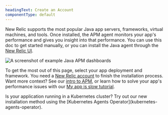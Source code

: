 ```yaml
---
headingText: Create an Account
componentType: default
---
```



New Relic supports the most popular Java app servers, frameworks, virtual machines, and tools. Once installed, the APM agent monitors your app's performance and gives you insight into that performance. You can use this doc to get started manually, or you can install the Java agent through the [New Relic UI](https://one.newrelic.com/marketplace/install-data-source?state=f91bc85d-0574-6e23-b90a-4d89c7c12866).

<img
  title="Example Java APM dashboards"
  alt="A screenshot of example Java APM dashboards"
  src={apmJavaExampleDashboards}
/>

To get the most out of this page, select your app deployment and framework. You need a [New Relic account](https://newrelic.com/signup) to finish the installation process. Want more context? See our [intro to APM](/docs/apm/new-relic-apm/getting-started/introduction-apm), or learn how to solve your app's performance issues with our [My app is slow tutorial](/docs/journey-app-slow/root-causes/). 


<Callout variant="tip">
Is your application running in a Kubernetes cluster? Try out our new installation method using the [Kubernetes Agents Operator](kubernetes-agents-operator).
</Callout>
